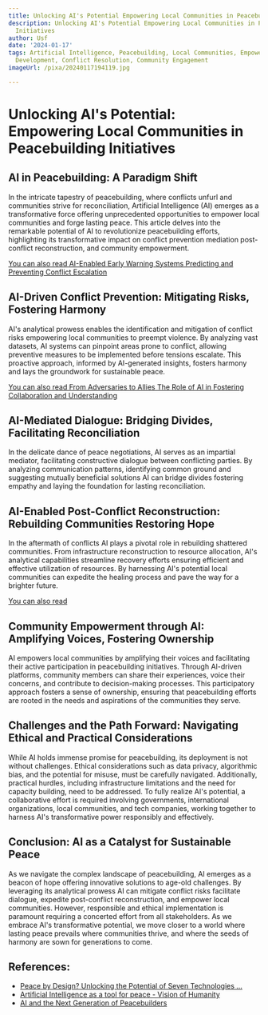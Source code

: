 ```yaml
---
title: Unlocking AI's Potential Empowering Local Communities in Peacebuilding Initiatives
description: Unlocking AI's Potential Empowering Local Communities in Peacebuilding
  Initiatives
author: Usf
date: '2024-01-17'
tags: Artificial Intelligence, Peacebuilding, Local Communities, Empowerment, Sustainable
  Development, Conflict Resolution, Community Engagement
imageUrl: /pixa/20240117194119.jpg

---
```

# Unlocking AI's Potential: Empowering Local Communities in Peacebuilding Initiatives

##  AI in Peacebuilding: A Paradigm Shift

In the intricate tapestry of peacebuilding, where conflicts unfurl and communities strive for reconciliation, Artificial Intelligence (AI) emerges as a transformative force offering unprecedented opportunities to empower local communities and forge lasting  peace. This article delves into the  remarkable potential of AI to  revolutionize peacebuilding efforts, highlighting  its  transformative impact on conflict prevention mediation post-conflict reconstruction, and community empowerment.

[You can also  read AI-Enabled Early  Warning Systems Predicting and Preventing  Conflict Escalation](AI-Enabled%20Early%20Warning%20Systems%20Predicting%20and%20Preventing%20Conflict%20Escalation)


## AI-Driven Conflict Prevention: Mitigating Risks, Fostering Harmony

AI's analytical prowess enables the identification and mitigation of conflict risks empowering local communities to  preempt violence. By analyzing vast datasets, AI systems  can  pinpoint areas prone to conflict,  allowing preventive measures to be implemented before tensions escalate. This  proactive approach, informed by AI-generated insights, fosters harmony and lays  the groundwork for sustainable peace.

[You can also read From Adversaries to Allies  The Role of AI in Fostering Collaboration and Understanding](From%20Adversaries%20to%20Allies%20The%20Role%20of%20AI%20in%20Fostering%20Collaboration%20and%20Understanding)


## AI-Mediated Dialogue: Bridging Divides, Facilitating Reconciliation

In the delicate dance of peace  negotiations, AI serves as an impartial mediator, facilitating constructive dialogue between conflicting parties. By analyzing communication patterns, identifying common ground and suggesting mutually beneficial solutions AI  can bridge divides fostering empathy and laying the foundation for lasting  reconciliation.

##  AI-Enabled Post-Conflict Reconstruction: Rebuilding  Communities Restoring Hope

In the aftermath of conflicts AI plays a pivotal role in rebuilding shattered  communities. From infrastructure reconstruction to  resource  allocation, AI's analytical  capabilities streamline recovery efforts ensuring efficient and effective utilization of resources. By harnessing AI's potential local  communities can  expedite the healing process and pave the way for a brighter future.

[You can also read ]()


## Community Empowerment through AI: Amplifying Voices, Fostering  Ownership

AI empowers local communities by amplifying their voices and facilitating their active participation in peacebuilding initiatives. Through AI-driven platforms,  community members can share their  experiences, voice  their concerns, and contribute to decision-making  processes. This participatory approach  fosters a sense of ownership, ensuring  that peacebuilding efforts are rooted in the needs and aspirations of the communities they serve.

## Challenges  and the Path Forward: Navigating Ethical  and Practical Considerations

While AI holds immense promise for peacebuilding, its deployment is not without  challenges. Ethical considerations such as data privacy,  algorithmic bias, and the potential for misuse, must be carefully navigated. Additionally, practical hurdles, including infrastructure limitations and the  need for capacity  building,  need to be addressed. To fully realize AI's  potential, a collaborative effort  is required involving governments, international organizations, local communities,  and tech companies, working together to harness AI's transformative power responsibly and effectively.

## Conclusion: AI as a Catalyst for Sustainable Peace

As we navigate the complex landscape of  peacebuilding, AI emerges as a beacon of hope offering  innovative solutions to age-old challenges. By leveraging its analytical prowess AI can mitigate conflict risks facilitate dialogue, expedite post-conflict reconstruction, and empower local communities.  However, responsible and ethical implementation is paramount requiring a concerted effort from all  stakeholders.  As we embrace AI's transformative potential, we move closer to a world where  lasting peace prevails where  communities thrive, and where the seeds of harmony are sown for generations to come.

## References:
- [Peace by Design? Unlocking the Potential of Seven Technologies ...](https://sverhulst.medium.com/peace-by-design-unlocking-the-potential-of-seven-technologies-for-a-more-peaceful-future-f8b5eea829e5)
- [Artificial Intelligence as a tool for peace - Vision of Humanity](https://www.visionofhumanity.org/artificial-intelligence-as-a-tool-for-peace/)
- [AI and the Next Generation of Peacebuilders](https://www.usip.org/events/ai-and-next-generation-peacebuilders)
